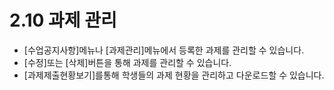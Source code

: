# 2.10 과제 관리

- [수업공지사항]메뉴나 [과제관리]메뉴에서 등록한 과제를 관리할 수 있습니다.
- [수정]또는 [삭제]버튼을 통해 과제를 관리할 수 있습니다.
- [과제제출현황보기]를통해 학생들의 과제 현황을 관리하고 다운로드할 수 있습니다.
